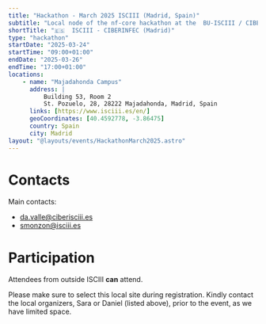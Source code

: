 ```yaml
---
title: "Hackathon - March 2025 ISCIII (Madrid, Spain)"
subtitle: "Local node of the nf-core hackathon at the  BU-ISCIII / CIBERINFEC-BIPLAT, Spain"
shortTitle: "🇪🇸  ISCIII - CIBERINFEC (Madrid)"
type: "hackathon"
startDate: "2025-03-24"
startTime: "09:00+01:00"
endDate: "2025-03-26"
endTime: "17:00+01:00"
locations:
    - name: "Majadahonda Campus"
      address: |
          Building 53, Room 2
          St. Pozuelo, 28, 28222 Majadahonda, Madrid, Spain
      links: [https://www.isciii.es/en/]
      geoCoordinates: [40.4592778, -3.86475]
      country: Spain
      city: Madrid
layout: "@layouts/events/HackathonMarch2025.astro"
---
```


# Contacts

Main contacts:

-   [da.valle@ciberisciii.es](mailto:da.valle@ciberisciii.es)
-   [smonzon@isciii.es](mailto:smonzon@isciii.es)

# Participation

Attendees from outside ISCIII **can** attend.

Please make sure to select this local site during registration.
Kindly contact the local organizers, Sara or Daniel (listed above), prior to the event, as we have limited space.
